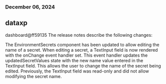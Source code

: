 ### December 06, 2024
## dataxp

dashboard@ff59135
The release notes describe the following changes:

The EnvironmentSecrets component has been updated to allow editing the name of a secret. When editing a secret, a TextInput field is now rendered with the onChange event handler set. This event handler updates the updatedSecretValues state with the new name value entered in the TextInput field. This allows the user to change the name of the secret being edited. Previously, the TextInput field was read-only and did not allow modifying the secret name.